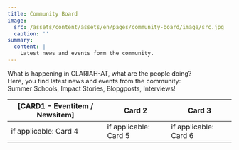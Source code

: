 ```yaml
---
title: Community Board
image:
  src: /assets/content/assets/en/pages/community-board/image/src.jpg
  caption: ''
summary:
  content: |
    Latest news and events form the community.
---
```

What is happening in CLARIAH-AT, what are the people doing?\
Here, you find latest news and events from the community: \
Summer Schools, Impact Stories, Blopgposts, Interviews!



| \[CARD1 - Eventitem / Newsitem] | Card 2                | Card 3                |
| ------------------------------- | --------------------- | --------------------- |
| if applicable: Card 4           | if applicable: Card 5 | if applicable: Card 6 |

